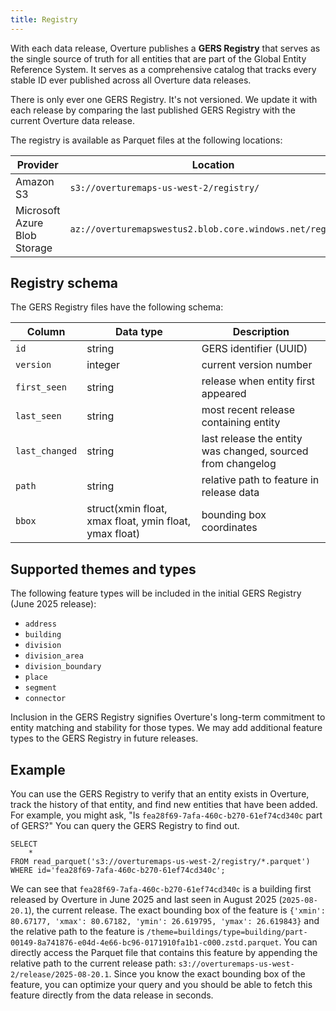 ```yaml
---
title: Registry
---
```



With each data release, Overture publishes a **GERS Registry** that serves as the single source of truth for all entities that are part of the Global Entity Reference System. It serves as a comprehensive catalog that tracks every stable ID ever published across all Overture data releases.

There is only ever one GERS Registry. It's not versioned. We update it with each release by comparing the last published GERS Registry with the current Overture data release. 

The registry is available as Parquet files at the following locations:

| Provider | Location |
| ----------- | -------- |
| Amazon S3 | `s3://overturemaps-us-west-2/registry/` |
| Microsoft Azure Blob Storage | `az://overturemapswestus2.blob.core.windows.net/registry/` |


## Registry schema

The GERS Registry files have the following schema:

| Column | Data type | Description |
|-------|------|-------------|
| `id` | string | GERS identifier (UUID) |
| `version` | integer | current version number |
| `first_seen` | string | release when entity first appeared |
| `last_seen` | string | most recent release containing entity |
| `last_changed` | string | last release the entity was changed, sourced from changelog |
| `path` | string | relative path to feature in release data |
| `bbox` | struct(xmin float, xmax float, ymin float, ymax float) | bounding box coordinates | 


## Supported themes and types

The following feature types will be included in the initial GERS Registry (June 2025 release):

- `address`
- `building`
- `division`
- `division_area`
- `division_boundary`
- `place`
- `segment`
- `connector`

Inclusion in the GERS Registry signifies Overture's long-term commitment to entity matching and stability for those types. We may add additional feature types to the GERS Registry in future releases.


## Example

You can use the GERS Registry to verify that an entity exists in Overture, track the history of that entity, and find new entities that have been added. For example, you might ask, "Is `fea28f69-7afa-460c-b270-61ef74cd340c` part of GERS?" You can query the GERS Registry to find out.  

```
SELECT 
    *
FROM read_parquet('s3://overturemaps-us-west-2/registry/*.parquet')
WHERE id='fea28f69-7afa-460c-b270-61ef74cd340c';
```

We can see that `fea28f69-7afa-460c-b270-61ef74cd340c` is a building first released by Overture in June 2025 and last seen in August 2025 (`2025-08-20.1`), the current release. The exact bounding box of the feature is `{'xmin': 80.67177, 'xmax': 80.67182, 'ymin': 26.619795, 'ymax': 26.619843}` and the relative path to the feature is `/theme=buildings/type=building/part-00149-8a741876-e04d-4e66-bc96-0171910fa1b1-c000.zstd.parquet`. You can directly access the Parquet file that contains this feature by appending the relative path to the current release path: `s3://overturemaps-us-west-2/release/2025-08-20.1`. Since you know the exact bounding box of the feature, you can optimize your query and you should be able to fetch this feature directly from the data release in seconds. 


